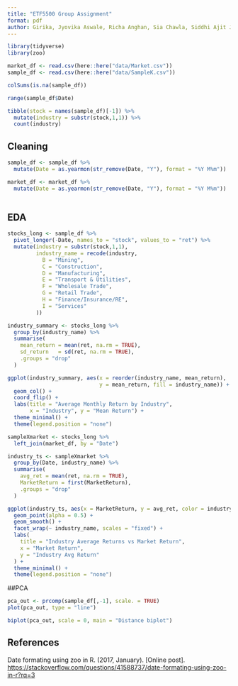 ```yaml
---
title: "ETF5500 Group Assignment"
format: pdf
author: Girika, Jyovika Aswale, Richa Anghan, Sia Chawla, Siddhi Ajit Jadhav
---
```


```r
library(tidyverse)
library(zoo)
```


```r
market_df <- read.csv(here::here("data/Market.csv"))
sample_df <- read.csv(here::here("data/SampleK.csv"))
```

```r
colSums(is.na(sample_df))

range(sample_df$Date)

tibble(stock = names(sample_df)[-1]) %>%
  mutate(industry = substr(stock,1,1)) %>%
  count(industry)
```

## Cleaning 
```r
sample_df <- sample_df %>%
  mutate(Date = as.yearmon(str_remove(Date, "Y"), format = "%Y M%m"))

market_df <- market_df %>%
  mutate(Date = as.yearmon(str_remove(Date, "Y"), format = "%Y M%m"))
  
```

## EDA

```r
stocks_long <- sample_df %>%
  pivot_longer(-Date, names_to = "stock", values_to = "ret") %>%
  mutate(industry = substr(stock,1,1),
         industry_name = recode(industry,
           B = "Mining",
           C = "Construction",
           D = "Manufacturing",
           E = "Transport & Utilities",
           F = "Wholesale Trade",
           G = "Retail Trade",
           H = "Finance/Insurance/RE",
           I = "Services"
         ))

industry_summary <- stocks_long %>%
  group_by(industry_name) %>%
  summarise(
    mean_return = mean(ret, na.rm = TRUE),
    sd_return   = sd(ret, na.rm = TRUE),
    .groups = "drop"
  )

ggplot(industry_summary, aes(x = reorder(industry_name, mean_return),
                             y = mean_return, fill = industry_name)) +
  geom_col() +
  coord_flip() +  
  labs(title = "Average Monthly Return by Industry",
       x = "Industry", y = "Mean Return") +
  theme_minimal() +
  theme(legend.position = "none")

sampleXmarket <- stocks_long %>%
  left_join(market_df, by = "Date")

industry_ts <- sampleXmarket %>%
  group_by(Date, industry_name) %>%
  summarise(
    avg_ret = mean(ret, na.rm = TRUE),
    MarketReturn = first(MarketReturn),  
    .groups = "drop"
  )

ggplot(industry_ts, aes(x = MarketReturn, y = avg_ret, color = industry_name)) +
  geom_point(alpha = 0.5) +
  geom_smooth() +
  facet_wrap(~ industry_name, scales = "fixed") +
  labs(
    title = "Industry Average Returns vs Market Return",
    x = "Market Return",
    y = "Industry Avg Return"
  ) +
  theme_minimal() +
  theme(legend.position = "none")
```

##PCA

```r
pca_out <- prcomp(sample_df[,-1], scale. = TRUE)
plot(pca_out, type = "line")

biplot(pca_out, scale = 0, main = "Distance biplot")
```


## References

Date formating using zoo in R. (2017, January). [Online post]. <https://stackoverflow.com/questions/41588737/date-formating-using-zoo-in-r?rq=3>
